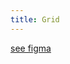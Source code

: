 ```yaml
---
title: Grid
---
```



<FigmaNode id="grid" />

[see figma](https://www.figma.com/file/9tNXeY1XbVmfHEVCYYtoal/03---%F0%9F%8E%A8-Branding-guidelines)
